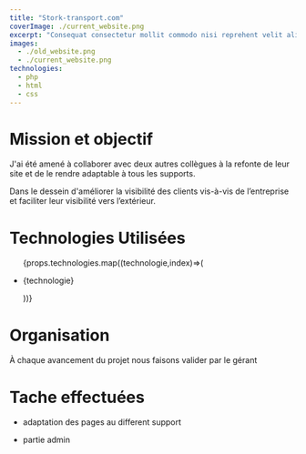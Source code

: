 ```yaml
---
title: "Stork-transport.com"
coverImage: ./current_website.png
excerpt: "Consequat consectetur mollit commodo nisi reprehent velit aliqua quis nisi laborum."
images: 
  - ./old_website.png
  - ./current_website.png
technologies:
  - php
  - html
  - css
---
```

# Mission et objectif

J'ai été amené à collaborer avec  deux autres collègues à la refonte de leur site et de le rendre  adaptable à tous les supports.

​Dans le dessein d'améliorer la visibilité des clients vis-à-vis de l’entreprise et faciliter leur visibilité vers l’extérieur. 
# Technologies Utilisées

<ul>
 {props.technologies.map((technologie,index)=>(
    <li key={index}>
       <p>{technologie}</p> 
      </li>
 ))} 
 </ul>
 

# Organisation

À chaque avancement du projet nous  faisons valider par le gérant
 
# Tache effectuées

- adaptation des pages au different support

- partie admin